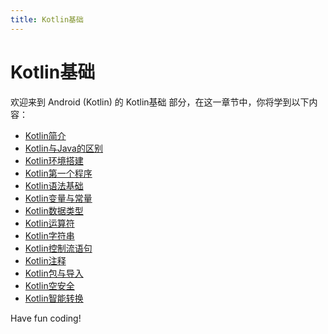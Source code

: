 ```yaml
---
title: Kotlin基础
---
```


# Kotlin基础

欢迎来到 Android (Kotlin) 的 Kotlin基础 部分，在这一章节中，你将学到以下内容：

- [Kotlin简介](./0-introduction-to-kotlin.mdx)
- [Kotlin与Java的区别](./1-difference-between-kotlin-and-java.mdx)
- [Kotlin环境搭建](./2-kotlin-environment-construction.mdx)
- [Kotlin第一个程序](./3-kotlin-first-program.mdx)
- [Kotlin语法基础](./4-kotlin-grammar-basics.mdx)
- [Kotlin变量与常量](./5-kotlin-variables-and-constants.mdx)
- [Kotlin数据类型](./6-kotlin-data-type.mdx)
- [Kotlin运算符](./7-kotlin-operator.mdx)
- [Kotlin字符串](./8-kotlin-string.mdx)
- [Kotlin控制流语句](./9-kotlin-control-flow-statement.mdx)
- [Kotlin注释](./10-kotlin-comment.mdx)
- [Kotlin包与导入](./11-kotlin-packages-and-imports.mdx)
- [Kotlin空安全](./12-kotlin-air-safety.mdx)
- [Kotlin智能转换](./13-kotlin-smart-conversion.mdx)

Have fun coding!
